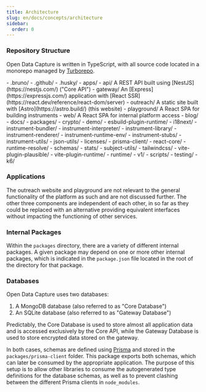 ```yaml
---
title: Architecture
slug: en/docs/concepts/architecture
sidebar:
  order: 0
---
```



### Repository Structure

Open Data Capture is written in TypeScript, with all source code located in a monorepo managed by [Turborepo](https://turbo.build/).

<FileTree>
- .bruno/
- .github/
- .husky/
- apps/
  - api/ A REST API built using [NestJS](https://nestjs.com/) ("Core API")
  - gateway/ An [Express](https://expressjs.com/) application with [React SSR](https://react.dev/reference/react-dom/server)
  - outreach/ A static site built with [Astro](https://astro.build/) (this website)
  - playground/ A React SPA for building instruments
  - web/ A React SPA for internal platform access
- blog/
- docs/
- packages/
  - crypto/
  - demo/
  - esbuild-plugin-runtime/
  - i18next/
  - instrument-bundler/
  - instrument-interpreter/
  - instrument-library/
  - instrument-renderer/
  - instrument-runtime-env/
  - instrument-stubs/
  - instrument-utils/
  - json-utils/
  - licenses/
  - prisma-client/
  - react-core/
  - runtime-resolve/
  - schemas/
  - stats/
  - subject-utils/
  - tailwindcss/
  - vite-plugin-plausible/
  - vite-plugin-runtime/
- runtime/
  - v1/
- scripts/
- testing/
  - k6/

</FileTree>

### Applications

The outreach website and playground are not relevant to the general functionality of the platform as such and are
not discussed further. The other three components are independent of each other, in so far as they could be replaced
with an alternative providing equivalent interfaces without impacting the functioning of other services.

### Internal Packages

Within the `packages` directory, there are a variety of different internal packages. A given package may
depend on one or more other internal packages, which is indicated in the `package.json` file located in the
root of the directory for that package.

### Databases

Open Data Capture uses two databases:

1. A MongoDB database (also referred to as "Core Database")
2. An SQLite database (also referred to as "Gateway Database")

Predictably, the Core Database is used to store almost all application data and is accessed exclusively
by the Core API, while the Gateway Database is used to store encrypted data stored on the gateway.

In both cases, schemas are defined using [Prisma](https://www.prisma.io/) and stored in the `packages/prisma-client`
folder. This package exports both schemas, which can later be consumed by the appropriate application. The purpose of
this setup is to allow other libraries to consume the autogenerated type definitions for the database schemas, as
well as to prevent clashing between the different Prisma clients in `node_modules`.
